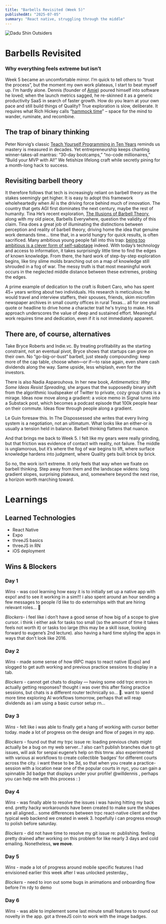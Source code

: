 ```yaml
---
title: "Barbells Revisited (Week 5)"
publishedAt: "2025-07-05"
summary: "React native, struggling through the middle"
---
```

![Dadu Shin Outsiders](https://www.nucleusportland.com/cdn/shop/products/Outsider_web.jpg?v=1625531574&width=1206)

# Barbells Revisited
### Why everything feels extreme but isn’t

Week 5 became an uncomfortable mirror. I’m quick to tell others to “trust the process”, but the moment my own work plateaus, I start to beat myself up. I’m hardly alone. Dennis (founder of [Amie](https://amie.so/)) poured himself into software he loved; when the launch metrics sagged, he re-skinned it as a generic productivity SaaS in search of faster growth. How do you learn at your own pace and still build things of Quality? True exploration is slow, deliberate. It requires what Rich Hickey calls “[hammock time](https://arc.net/l/quote/khwnppib)” – space for the mind to wander, ruminate, and recombine.

## The trap of binary thinking
Peter Norvig’s classic [Teach Yourself Programming in Ten Years](https://www.norvig.com/21-days.html) reminds us mastery is measured in decades. Yet entrepreneurship keeps chanting winner-takes-all mantras: “30-day bootcamps,” “no-code millionaires,” “Build your MVP with AI!” We fetishize lifelong craft while secretly pining for a month-long hack to success.

## Revisiting barbell theory
It therefore follows that tech is increasingly reliant on barbell theory as the stakes seemingly get higher. It is easy to adopt this framework wholeheartedly when AI is the driving force behind much of innovation. The country that gets AGI first dominates the next century, maybe the rest of humanity. Tina He’s recent exploration, [The Illusions of Barbell Theory](https://fakepixels.substack.com/p/the-illusions-of-barbell-theory), along with my old piece, Barbells Everywhere, question the validity of this claim. Tina does a great job of illuminating the distinctions between perception and reality of barbell theory, driving home the idea that genuine work demands time... time that, in a world hungry for quick results, is often sacrificed. Many ambitious young people fall into this trap: [being too ambitious is a clever form of self-sabotage](https://maalvika.substack.com/p/being-too-ambitious-is-a-clever-form) indeed. With today’s technology and access to information, it takes surprisingly little time to find the edges of known knowledge. From there, the hard work of step-by-step exploration begins, like tiny slime molds branching out on a map of knowledge still shrouded in a fog of war. The messy truth is that most meaningful work occurs in the neglected middle distance between these extremes, probing the edges.

A prime example of dedication to the craft is Robert Caro, who has spent 45+ years writing about two individuals. His research is meticulous: he would travel and interview staffers, their spouses, friends, skim microfilm newspaper archives in small county offices in rural Texas... all for one small quote or headline to drive home a character trait he's trying to make. His approach underscores the value of deep and sustained effort. Meaningful work requires time and dedication, even if it is not immediately apparent.

## There are, of course, alternatives
Take Bryce Roberts and Indie.vc. By treating profitability as the starting constraint, not an eventual pivot, Bryce shows that startups can grow on their own. No “go-big-or-bust” barbell, just steady compounding: keep more of the cap table, choose when—or if—to raise again, even share cash dividends along the way. Same upside, less whiplash, even for the investors.

There is also Nadia Asparouhova. In her new book, _Antimemetics: Why Some Ideas Resist Spreading_, she argues that the supposedly binary shift from the algorithmic loudspeaker of Twitter to private, cozy group chats is a mirage. Ideas now move along a gradient: a voice memo in Signal turns into a Substack post, which becomes a podcast episode that 100k people hear on their commute. Ideas flow through people along a gradient.

Le Guin foresaw this. In The Dispossessed she writes that every living system is a negotiation, not an ultimatum. What looks like an either-or is usually a tension held in balance. Barbell thinking flattens that nuance.

And that brings me back to Week 5. I felt like my gears were really grinding, but that friction was evidence of contact with reality, not failure. The middle is unglamorous, but it’s where the fog of war begins to lift, where surface knowledge hardens into judgment, where Quality gets built brick by brick.

So no, the work isn’t extreme. It only feels that way when we fixate on barbell thinking. Step away from them and the landscape widens: long gradient slopes, surprising plateaus, and, somewhere beyond the next rise, a horizon worth marching toward.

# Learnings
## Learned Technologies
- React Native
- Expo
- threeJS basics
- threeJS in RN
- iOS deployment

## Wins & Blockers
### Day 1
_Wins -_ was cool learning how easy it is to initially set up a native app with expo! and to see it working in a sim!!! i also spent around an hour sending a few messages to people i’d like to do externships with that are hiring relevant roles… 🤞

_Blockers_- i feel like i don’t have a good sense of how big of a scope to give cursor. i think i either ask for tasks too small (so the amount of time it takes feels not worth it) or tasks too large (this may be a skill issue, looking forward to eugene’s 2nd lecture). also having a hard time styling the apps in ways that don’t look like 2016.
### Day 2
*Wins* - made some sense of how tRPC maps to react native (Expo) and slogged to get auth working and previous practice sessions to display in a tab.

*Blockers* - cannot get chats to display — having some odd trpc errors in actually getting responses? thought i was over this after fixing practice sessions, but chats is a different router technically so… 🥲. want to spend more time exploring AI workflows tomorrow, perhaps that will reap dividends as i am using a basic cursor setup rn…
### Day 3
*Wins* - felt like i was able to finally get a hang of working with cursor better today. made a lot of progress on the design and flow of pages in my app.

*Blockers* - found out that my trpc issue re: loading previous chats might actually be a bug on my web server…! also can’t publish branches due to git issues, will ask for senpai eugene’s help on this tmrw. also experimented with various ai workflows to create collectible ‘badges’ for different courts across the city. i want these to be 3d, so that when you create a practice-session with a location near one of the popular courts in nyc, you can gain a spinnable 3d badge that displays under your profile! @willdennis , perhaps you can help me with this process : )
### Day 4
*Wins*  - was finally able to resolve the issues i was having hitting my back end. pretty hacky workarounds have been created to make sure the shapes are all aligned… some differences between trpc react-native client and the typical web backend we created in week 3. hopefully i can progress enough to polish before saturday.

*Blockers* - did not have time to resolve my git issue re: publishing. feeling pretty drained after working on this problem for like nearly 3 days and cold emailing. Nonetheless, **we move**.
### Day 5
*Wins* - made a lot of progress around mobile specific features I had envisioned earlier this week after I was unlocked yesterday.,

*Blockers* - need to iron out some bugs in animations and onboarding flow before I’m rdy to demo
### Day 6
*Wins* - was able to implement some last minute small features to round out novelty in the app. got a threeJS coin to work with the image badges.

